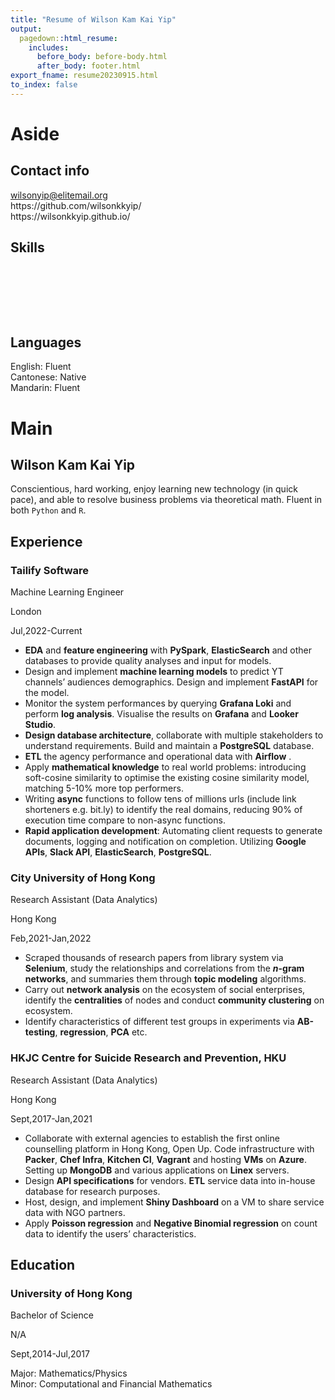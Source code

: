 ```yaml
---
title: "Resume of Wilson Kam Kai Yip"
output: 
  pagedown::html_resume:
    includes:
      before_body: before-body.html
      after_body: footer.html
export_fname: resume20230915.html
to_index: false
---
```


Aside
====================================

Contact info
------------------------------------
<i class="fab fa-linkedin-in"></i>
<a href="https://www.linkedin.com/in/wilsonkkyip/">
<span>wilsonyip@elitemail.org</span>
</a><br>
<i class="fa fa-github"></i> https://github.com/wilsonkkyip/<br>
<i class="fa-solid fa-globe"></i> https://wilsonkkyip.github.io/

Skills
------------------------------------

<!---  
class="[type] [rank]" val="[value]"

type: Either `icn` or `svg`
rank: How skillful it is s1 to s5
value: If type==icn, look for icons from https://icon-sets.iconify.design/
        If type==svg, path to svg file

Javascript in footer.html
--->

<table class="skills">
  <tr id="Data-Analytics" class="h"></tr>
  <tr id="Python" class="icn s4" val="fa6-brands:python"></tr>
  <tr id="R" class="icn s4" val="fa6-brands:r-project"></tr>
  <tr id="Spark" class="icn s3" val="simple-icons:apachespark"></tr>
  <tr id="Airflow" class="icn s3" val="devicon-plain:apacheairflow"></tr>
  <tr id="Tensorflow" class="icn s3" val="simple-icons:tensorflow"></tr>
  <tr id="MATLAB" class="icn s3" val="file-icons:matlab"></tr>
  <tr id="Looker" class="icn s3" val="simple-icons:looker"></tr>
  <tr id="Grafana" class="icn s3" val="cib:grafana"></tr>
</table>

<table class="skills">
  <tr id="Databases" class="h"></tr>
  <tr id="PostgreSQL" class="icn s3" val="devicon-plain:postgresql"></tr>
  <tr id="MongoDB" class="icn s3" val="simple-icons:mongodb"></tr>
  <tr id="Elasticsearch" class="icn s3" val="devicon-plain:elasticsearch"></tr>
</table>

<table class="skills">
  <tr id="Cloud-Services" class="h"></tr>
  <tr id="Azure" class="icn s3" val="teenyicons:azure-solid"></tr>
  <tr id="AWS" class="icn s3" val="fa6-brands:aws"></tr>
</table>

<table class="skills">
  <tr id="Infrastructure-As-Code" class="h"></tr>
  <tr id="Docker" class="icn s3" val="fa-brands:docker"></tr>
  <tr id="Chef-Infra" class="icn s3" val="file-icons:chef"></tr>
  <tr id="KitchenCI" class="icn s3" val="file-icons:kitchenci"></tr>
  <tr id="Vagrant" class="svg s3" val="icons/vagrant.svg"></tr>
  <tr id="Packer" class="icn s3" val="simple-icons:packer"></tr>
</table>

<table class="skills">
  <tr id="Miscellaneous" class="h"></tr>
  <tr id="Linux-Bash" class="icn s3" val="devicon-plain:bash"></tr>
  <tr id="Javascript" class="icn s3" val="simple-icons:javascript"></tr>
  <tr id="Rust" class="icn s3" val="fa6-brands:rust"></tr>
  <tr id="Ruby" class="icn s3" val="devicon-plain:ruby"></tr>
  <tr id="Google-Script" class="svg s3" val="icons/googleappscript2.svg"></tr>
  <tr id="VBA" class="svg s3" val="icons/vba.svg"></tr>
</table>

<table class="skills">
  <tr id="Administrative" class="h"></tr>
  <tr id="Markdown" class="icn s4" val="logos:markdown"></tr>
  <tr id="LaTeX" class="s4"></tr>
</table>

Languages
------------------------------------

English: Fluent<br>
Cantonese: Native<br>
Mandarin: Fluent

Main
====================================

Wilson Kam Kai Yip {#title}
------------------------------------

Conscientious, hard working, enjoy learning new technology (in quick pace), and 
able to resolve business problems via theoretical math. Fluent in both `Python` 
and `R`. 

Experience {data-icon=briefcase}
------------------------------------

### Tailify Software

Machine Learning Engineer

London

Jul,2022-Current

- **EDA** and **feature engineering** with **PySpark**, **ElasticSearch** and 
  other databases to provide quality analyses and input for models. 
- Design and implement **machine learning models** to predict YT channels' 
  audiences demographics. Design and implement **FastAPI** for the model.
- Monitor the system performances by querying **Grafana Loki** and perform 
  **log analysis**. Visualise the results on **Grafana** and **Looker Studio**. 
- **Design database architecture**, collaborate with multiple stakeholders to 
  understand requirements. Build and maintain a **PostgreSQL** database.
- **ETL** the agency performance and operational data with **Airflow** . 
- Apply **mathematical knowledge** to real world problems: introducing 
  soft-cosine similarity to optimise the existing cosine similarity model, 
  matching 5-10% more top performers. 
- Writing **async** functions to follow tens of millions urls (include link 
  shorteners e.g. bit.ly) to identify the real domains, reducing 90% of 
  execution time compare to non-async functions. 
- **Rapid application development**: Automating client requests to generate 
  documents, logging and notification on completion. Utilizing **Google APIs**, 
  **Slack API**, **ElasticSearch**, **PostgreSQL**. 

### City University of Hong Kong

Research Assistant (Data Analytics)

Hong Kong

Feb,2021-Jan,2022

- Scraped thousands of research papers from library system via **Selenium**, 
  study the relationships and correlations from the **$n$-gram networks**, and 
  summaries them through **topic modeling** algorithms.
- Carry out **network analysis** on the ecosystem of social enterprises, 
  identify the **centralities** of nodes and conduct **community clustering** 
  on ecosystem.
- Identify characteristics of different test groups in experiments via 
  **AB-testing**, **regression**, **PCA** etc. 


### HKJC Centre for Suicide Research and Prevention, HKU

Research Assistant (Data Analytics)

Hong Kong

Sept,2017-Jan,2021

- Collaborate with external agencies to establish the first online counselling 
  platform in Hong Kong, Open Up. Code infrastructure with **Packer**, 
  **Chef Infra**, **Kitchen CI**, **Vagrant** and hosting **VMs** on **Azure**. 
  Setting up **MongoDB** and various applications on **Linex** servers. 
-	Design **API specifications** for vendors. **ETL** service data into in-house 
  database for research purposes. 
- Host, design, and implement **Shiny Dashboard** on a VM to share service data 
  with NGO partners. 
- Apply **Poisson regression** and **Negative Binomial regression** on count 
  data to identify the users' characteristics.

Education {data-icon=graduation-cap}
------------------------------------

### University of Hong Kong

Bachelor of Science

N/A

Sept,2014-Jul,2017

Major: Mathematics/Physics<br>
Minor: Computational and Financial Mathematics

